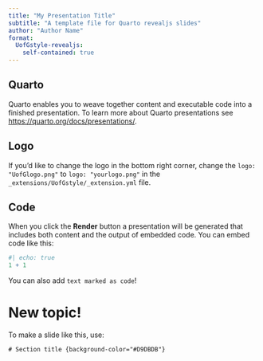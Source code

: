 ```yaml
---
title: "My Presentation Title"
subtitle: "A template file for Quarto revealjs slides"
author: "Author Name"
format:
  UofGstyle-revealjs:
    self-contained: true
---
```


## Quarto

Quarto enables you to weave together content and executable code into a finished presentation.
To learn more about Quarto presentations see <https://quarto.org/docs/presentations/>.

## Logo

If you'd like to change the logo in the bottom right corner, change the `logo: "UofGlogo.png"` to `logo: "yourlogo.png"` in the `_extensions/UofGstyle/_extension.yml` file.

## Code

When you click the **Render** button a presentation will be generated that includes both content and the output of embedded code. You can embed code like this:

```r
#| echo: true
1 + 1
```

You can also add `text marked as code`! 

# New topic! {background-color="#D9DBDB"}

To make a slide like this, use:

    # Section title {background-color="#D9DBDB"}

